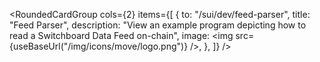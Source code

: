 
<RoundedCardGroup
  cols={2}
  items={[
    {
      to: "/sui/dev/feed-parser",
      title: "Feed Parser",
      description:
        "View an example program depicting how to read a Switchboard Data Feed on-chain",
      image: <img src={useBaseUrl("/img/icons/move/logo.png")} />,
    },
  ]}
/>
